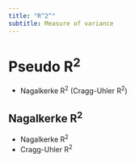 ```yaml
---
title: "R^2^"
subtitle: Measure of variance
---
```




# Pseudo R^2^

- Nagalkerke R^2^ (Cragg-Uhler R^2^)



## Nagalkerke R^2^

:::{.callout}

- Nagalkerke R^2^ 
- Cragg-Uhler R^2^

:::

